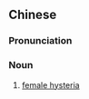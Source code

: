 ==Chinese==
{{zh-forms|type=24}}

===Pronunciation===
{{zh-pron
|m=nǚxìng xiēsīdǐlǐ
|c=neoi5 sing3 hit3 si1 dai2 lei5
|cat=n
}}

===Noun===
{{zh-noun}}

# [[female hysteria]]